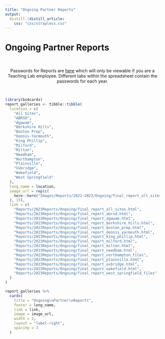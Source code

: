 ```yaml
---
title: "Ongoing Partner Reports"
output: 
  distill::distill_article:
    css: "css/strapless.css"
---
```


# Ongoing Partner Reports

<br>

<center> Passwords for Reports are <a href="https://docs.google.com/spreadsheets/d/1p2v3f0DKqOoxLA5P6odgZWfPfJcjpFsM0FFKKkM8_fg/" target="_blank">here</a> which will only be viewable if you are a Teaching Lab employee. Different tabs within the spreadsheet contain the passwords for each year. </center>

<br>

```r
library(bs4cards)
report_galleries <- tibble::tibble(
  location = c(
    "All Sites",
    "ABRSD",
    "Agawam",
    "Berkshire Hills",
    "Boston Prep",
    "Dennis-Yarmouth",
    "King Phillip",
    "Milford",
    "Milton",
    "Needham",
    "Northampton",
    "Plainville",
    "Uxbridge",
    "Wakefield",
    "West Springfield"
  ),
  long_name = location,
  image_url = rep(c(
    here::here("Images/Reports/2022-2023/Ongoing/final_report_all_sites.png")
  ), 15),
  link = c(
    "Reports/2023Reports/Ongoing/final_report_all_sites.html",
    "Reports/2023Reports/Ongoing/final_report_abrsd.html",
    "Reports/2023Reports/Ongoing/final_report_agawam.html",
    "Reports/2023Reports/Ongoing/final_report_berkshire_hills.html",
    "Reports/2023Reports/Ongoing/final_report_boston_prep.html",
    "Reports/2023Reports/Ongoing/final_report_dennis_yarmouth.html",
    "Reports/2023Reports/Ongoing/final_report_king_phillip.html",
    "Reports/2023Reports/Ongoing/final_report_milford.html",
    "Reports/2023Reports/Ongoing/final_report_milton.html",
    "Reports/2023Reports/Ongoing/final_report_needham.html",
    "Reports/2023Reports/Ongoing/final_report_northampton_files",
    "Reports/2023Reports/Ongoing/final_report_plainville.html",
    "Reports/2023Reports/Ongoing/final_report_uxbridge.html",
    "Reports/2023Reports/Ongoing/final_report_wakefield.html",
    "Reports/2023Reports/Ongoing/final_report_west_springfield_files"
  )
)

report_galleries %>%
  cards(
    title = "Ongoing\nPartner\nReports",
    footer = long_name,
    link = link,
    image = image_url,
    width = 2,
    layout = "label-right",
    spacing = 3
  )
```
